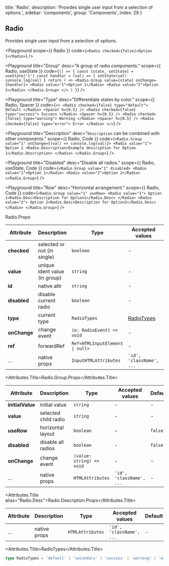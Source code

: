 
  title: 'Radio',
  description: 'Provides single user input from a selection of options.',
  sidebar: 'components',
  group: 'Components',
  index: 29
}

## Radio

Provides single user input from a selection of options.

<Playground
  scope={{ Radio }}
  code={`
<Radio checked={false}>Option 1</Radio>
`}
/>

<Playground
  title="Group"
  desc="A group of radio components."
  scope={{ Radio, useState }}
  code={`
() => {
  const [state, setState] = useState('1')
  const handler = (val) => {
    setState(val)
    console.log(val)
  }
  return (
    <>
      <Radio.Group value={state} onChange={handler}>
        <Radio value="1">Option 1</Radio>
        <Radio value="2">Option 2</Radio>
      </Radio.Group>
    </>
  )
}
`}
/>

<Playground
  title="Type"
  desc="Differentiate states by color."
  scope={{ Radio, Spacer }}
  code={`
<>
  <Radio checked={false} type="default">
    Default
  </Radio>
  <Spacer h={0.5} />
  <Radio checked={false} type="success">
    Success
  </Radio>
  <Spacer h={0.5} />
  <Radio checked={false} type="warning">
    Warning
  </Radio>
  <Spacer h={0.5} />
  <Radio checked={false} type="error">
    Error
  </Radio>
</>
`}
/>

<Playground
  title="Description"
  desc="`Description` can be combined with other components."
  scope={{ Radio, Code }}
  code={`
<Radio.Group value="1" onChange={(val) => console.log(val)}>
  <Radio value="1">
    Option 1
    <Radio.Description>Example description for Option 1</Radio.Description>
  </Radio>
</Radio.Group>
`}
/>

<Playground
  title="Disabled"
  desc="Disable all radios."
  scope={{ Radio, useState, Code }}
  code={`
<Radio.Group value="1" disabled>
  <Radio value="1">Option 1</Radio>
  <Radio value="2">Option 2</Radio>
</Radio.Group>
`}
/>

<Playground
  title="Row"
  desc="Horizontal arrangement."
  scope={{ Radio, Code }}
  code={`
<Radio.Group value="1" useRow>
  <Radio value="1">
    Option 1<Radio.Desc>Description for Option1</Radio.Desc>
  </Radio>
  <Radio value="2">
    Option 2<Radio.Desc>Description for Option2</Radio.Desc>
  </Radio>
</Radio.Group>
`}
/>

<Attributes edit="/pages/docs/components/radio.mdx">
<Attributes.Title>Radio.Props</Attributes.Title>

| Attribute    | Description                   | Type                                           | Accepted values           | Default   |
| ------------ | ----------------------------- | ---------------------------------------------- | ------------------------- | --------- |
| **checked**  | selected or not (in single)   | `boolean`                                      | -                         | `false`   |
| **value**    | unique ident value (in group) | `string`                                       | -                         | -         |
| **id**       | native attr                   | `string`                                       | -                         | -         |
| **disabled** | disable current radio         | `boolean`                                      | -                         | `false`   |
| **type**     | current type                  | `RadioTypes`                                   | [RadioTypes](#radiotypes) | `default` |
| **onChange** | change event                  | `(e: RadioEvent) => void`                      | -                         | -         |
| **ref**      | forwardRef                    | <Code>Ref<HTMLInputElement &#124; null></Code> | -                         | -         |
| ...          | native props                  | `InputHTMLAttributes`                          | `'id', 'className', ...`  | -         |

<Attributes.Title>Radio.Group.Props</Attributes.Title>

| Attribute        | Description          | Type                      | Accepted values          | Default |
| ---------------- | -------------------- | ------------------------- | ------------------------ | ------- |
| **initialValue** | initial value        | `string`                  | -                        | -       |
| **value**        | selected child radio | `string`                  | -                        | -       |
| **useRow**       | horizontal layout    | `boolean`                 | -                        | `false` |
| **disabled**     | disable all radios   | `boolean`                 | -                        | `false` |
| **onChange**     | change event         | `(value: string) => void` | -                        | -       |
| ...              | native props         | `HTMLAttributes`          | `'id', 'className', ...` | -       |

<Attributes.Title alias="Radio.Desc">Radio.Description.Props</Attributes.Title>

| Attribute | Description  | Type             | Accepted values          | Default |
| --------- | ------------ | ---------------- | ------------------------ | ------- |
| ...       | native props | `HTMLAttributes` | `'id', 'className', ...` | -       |

<Attributes.Title>RadioTypes</Attributes.Title>

```ts
type RadioTypes = 'default' | 'secondary' | 'success' | 'warning' | 'error'
```

</Attributes>

